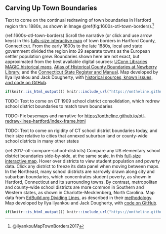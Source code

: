 ## Carving Up Town Boundaries {#carving}

Text to come on the continual redrawing of town boundaries in Hartford region thru 1880s, as shown in Image \@ref(fig:1600s-otl-town-borders).^[@ilyankouMapTownBorders2017]

(ref:1600s-otl-town-borders) Scroll the narrative (or click and use arrow keys) in this [fulls-size interactive map](https://ontheline.github.io/otl-town-borders/index-caption.html) of town borders in Hartford County, Connecticut. From the early 1600s to the late 1880s, local and state government divided the region into 29 separate towns as the European settler population grew. Boundaries shown here are not exact, but approximated from the best available digital sources: [UConn Libraries MAGIC historical maps](http://magic.lib.uconn.edu), [Atlas of Historical County Boundaries at Newberry Library](http://publications.newberry.org/ahcbp/pages/Connecticut.html), and the [Connecticut State Register and Manual](http://www.ct.gov/sots/cwp/view.asp?a=3188&q=392440). Map developed by Ilya Ilyankou and Jack Dougherty, with [historical sources, known issues, and code on GitHub](https://github.com/ontheline/otl-town-borders/).

<!-- set iframe height to 600px in custom-scripts.html -->
```r
if(knitr::is_html_output()) knitr::include_url("https://ontheline.github.io/otl-town-borders/") else knitr::include_graphics("images/1600s-otl-town-borders.jpg")
```

<!-- Move this into Divided School Districts chapter 2.5? -->
TODO: Text to come on CT 1909 school district consolidation, which redrew school district boundaries to match town boundaries


TODO: Fix basemaps and narrative for <https://ontheline.github.io/otl-redraw-lines-hartford/index-frame.html>

TODO: Text to come on rigidity of CT school district boundaries today, and their size relative to cities that annexed suburban land or county-wide school districts in many other states

(ref:2017-otl-compare-school-districts) Compare any US elementary school district boundaries side-by-side, at the same scale, in this [full-size interactive map](https://ontheline.github.io/otl-compare-school-districts/index-caption.html). Hover over districts to view student population and poverty data. Click any district to freeze its data panel when moving between maps. In the Northeast, many school districts are narrowly drawn along city and suburban boundaries, which concentrates student poverty, as shown in Hartford, Connecticut and its surrounding towns. By contrast, metropolitan and county-wide school districts are more common in Southern and Western states, as shown in Charlotte-Mecklenberg, North Carolina. Map data from [EdBuild.org Dividing Lines](https://edbuild.org/content/dividing-lines/main), as described in their [methodology](https://edbuild.org/content/dividing-lines/main/methodology). Map developed by Ilya Ilyankou and Jack Dougherty, with [code on GitHub](http://github.com/ontheline/otl-compare-school-districts).

<!-- set iframe height to 600px in custom-scripts.html -->
```r
if(knitr::is_html_output()) knitr::include_url("https://ontheline.github.io/otl-compare-school-districts/") else knitr::include_graphics("images/2017-otl-compare-school-districts.png")
```
